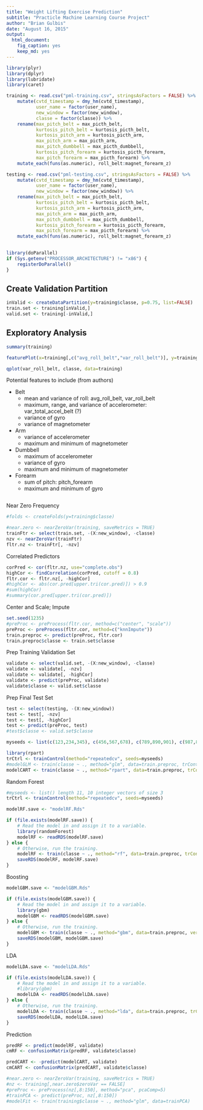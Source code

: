 ```yaml
---
title: "Weight Lifting Exercise Prediction"
subtitle: "Practicle Machine Learning Course Project"
author: "Brian Gulbis"
date: "August 16, 2015"
output: 
  html_document: 
    fig_caption: yes
    keep_md: yes
---
```


```r
library(plyr)
library(dplyr)
library(lubridate)
library(caret)
```


```r
training <- read.csv("pml-training.csv", stringsAsFactors = FALSE) %>%
    mutate(cvtd_timestamp = dmy_hm(cvtd_timestamp),
           user_name = factor(user_name),
           new_window = factor(new_window),
           classe = factor(classe)) %>%
    rename(max_pitch_belt = max_picth_belt,
           kurtosis_pitch_belt = kurtosis_picth_belt,
           kurtosis_pitch_arm = kurtosis_picth_arm,
           max_pitch_arm = max_picth_arm,
           max_pitch_dumbbell = max_picth_dumbbell,
           kurtosis_pitch_forearm = kurtosis_picth_forearm,
           max_pitch_forearm = max_picth_forearm) %>%
    mutate_each(funs(as.numeric), roll_belt:magnet_forearm_z)

testing <- read.csv("pml-testing.csv", stringsAsFactors = FALSE) %>%
    mutate(cvtd_timestamp = dmy_hm(cvtd_timestamp),
           user_name = factor(user_name),
           new_window = factor(new_window)) %>%
    rename(max_pitch_belt = max_picth_belt,
           kurtosis_pitch_belt = kurtosis_picth_belt,
           kurtosis_pitch_arm = kurtosis_picth_arm,
           max_pitch_arm = max_picth_arm,
           max_pitch_dumbbell = max_picth_dumbbell,
           kurtosis_pitch_forearm = kurtosis_picth_forearm,
           max_pitch_forearm = max_picth_forearm) %>%
    mutate_each(funs(as.numeric), roll_belt:magnet_forearm_z)
    
```

```r
library(doParallel)
if (Sys.getenv("PROCESSOR_ARCHITECTURE") != "x86") {
    registerDoParallel()
}
```


## Create Validation Partition

```r
inValid <- createDataPartition(y=training$classe, p=0.75, list=FALSE)
train.set <- training[inValid,]
valid.set <- training[-inValid,]
```

## Exploratory Analysis

```r
summary(training)

featurePlot(x=training[,c("avg_roll_belt","var_roll_belt")], y=training$classe, plot="pairs")

qplot(var_roll_belt, classe, data=training)

```

Potential features to include (from authors)

* Belt
  * mean and variance of roll: avg\_roll\_belt, var\_roll\_belt
  * maximum, range, and variance of accelerometer: var\_total\_accel\_belt (?)
  * variance of gyro
  * variance of magnetometer
* Arm
  * variance of accelerometer
  * maximum and minimum of magnetometer
* Dumbbell
  * maximum of accelerometer
  * variance of gyro
  * maximum and minimum of magnetometer
* Forearm
  * sum of pitch: pitch\_forearm
  * maximum and minimum of gyro

```r


```


Near Zero Frequency

```r
#folds <- createFolds(y=training$classe)

#near.zero <- nearZeroVar(training, saveMetrics = TRUE)
trainFtr <- select(train.set, -(X:new_window), -classe)
nzv <- nearZeroVar(trainFtr)
fltr.nz <- trainFtr[, -nzv]
```

Correlated Predictors

```r
corPred <- cor(fltr.nz, use="complete.obs")
highCor <- findCorrelation(corPred, cutoff = 0.8)
fltr.cor <- fltr.nz[, -highCor]
#highCor <- abs(cor.pred[upper.tri(cor.pred)]) > 0.9
#sum(highCor)
#summary(cor.pred[upper.tri(cor.pred)])

```

Center and Scale; Impute

```r
set.seed(1235)
#preProc <- preProcess(fltr.cor, method=c("center", "scale"))
preProc <- preProcess(fltr.cor, method=c("knnImpute"))
train.preproc <- predict(preProc, fltr.cor)
train.preproc$classe <- train.set$classe
```

Prep Training Validation Set

```r
validate <- select(valid.set, -(X:new_window), -classe)
validate <- validate[, -nzv]
validate <- validate[, -highCor]
validate <- predict(preProc, validate)
validate$classe <- valid.set$classe
```

Prep Final Test Set

```r
test <- select(testing, -(X:new_window))
test <- test[, -nzv]
test <- test[, -highCor]
test <- predict(preProc, test)
#test$classe <- valid.set$classe
```


```r
myseeds <- list(c(123,234,345), c(456,567,678), c(789,890,901), c(987,876,765), c(654,543,432), c(321,210,109), c(135,246,357), c(468,579,680), c(791,802,913), c(975,864,753), 54321) 
```

```r
library(rpart)
trCtrl <- trainControl(method="repeatedcv", seeds=myseeds)
#modelGLM <- train(classe ~ ., method="glm", data=train.preproc, trControl=trCtrl)
modelCART <- train(classe ~ ., method="rpart", data=train.preproc, trControl=trCtrl)

```

Random Forest

```r
#myseeds <- list() length 11, 10 integer vectors of size 3
trCtrl <- trainControl(method="repeatedcv", seeds=myseeds)

modelRF.save <- "modelRF.Rds"

if (file.exists(modelRF.save)) {
    # Read the model in and assign it to a variable.
    library(randomForest)
    modelRF <- readRDS(modelRF.save)
} else {
    # Otherwise, run the training.
    modelRF <- train(classe ~ ., method="rf", data=train.preproc, trControl=trCtrl)
    saveRDS(modelRF, modelRF.save)
}

```

Boosting

```r
modelGBM.save <- "modelGBM.Rds"

if (file.exists(modelGBM.save)) {
    # Read the model in and assign it to a variable.
    library(gbm)
    modelGBM <- readRDS(modelGBM.save)
} else {
    # Otherwise, run the training.
    modelGBM <- train(classe ~ ., method="gbm", data=train.preproc, verbose=FALSE, trControl=trCtrl)
    saveRDS(modelGBM, modelGBM.save)
}

```

LDA

```r
modelLDA.save <- "modelLDA.Rds"

if (file.exists(modelLDA.save)) {
    # Read the model in and assign it to a variable.
    #library(gbm)
    modelLDA <- readRDS(modelLDA.save)
} else {
    # Otherwise, run the training.
    modelLDA <- train(classe ~ ., method="lda", data=train.preproc, trControl=trCtrl)
    saveRDS(modelLDA, modelLDA.save)
}
```

Prediction

```r
predRF <- predict(modelRF, validate)
cmRF <- confusionMatrix(predRF, validate$classe)

predCART <- -predict(modelCART, validate)
cmCART <- confusionMatrix(predCART, validate$classe)
```



```r
#near.zero <- nearZeroVar(training, saveMetrics = TRUE)
#nz <- training[,near.zero$zeroVar == FALSE]
#preProc <- preProcess(nz[,8:150], method="pca", pcaComp=5)
#trainPCA <- predict(preProc, nz[,8:150])
#modelFit <- train(training$classe ~ ., method="glm", data=trainPCA)
```

